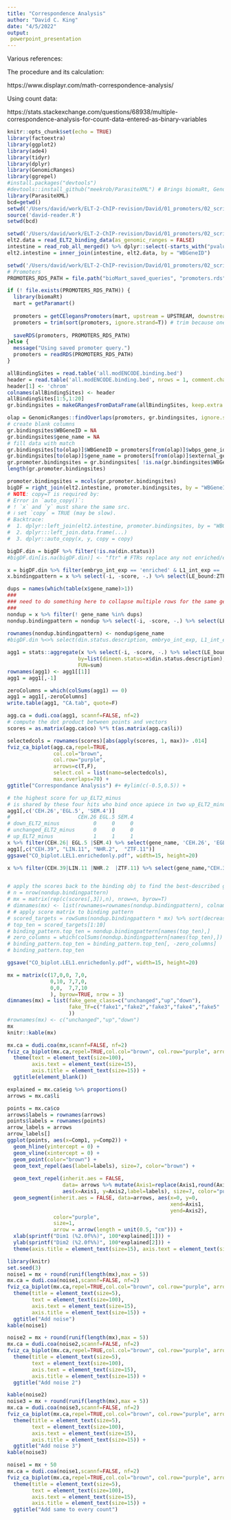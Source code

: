 ```yaml
---
title: "Correspondence Analysis"
author: "David C. King"
date: "4/5/2022"
output: 
 powerpoint_presentation
---
```


Various references:

The procedure and its calculation:

https://www.displayr.com/math-correspondence-analysis/

Using count data:

https://stats.stackexchange.com/questions/68938/multiple-correspondence-analysis-for-count-data-entered-as-binary-variables

```r
knitr::opts_chunk$set(echo = TRUE)
library(factoextra)
library(ggplot2)
library(ade4)
library(tidyr)
library(dplyr)
library(GenomicRanges)
library(ggrepel)
#install.packages("devtools")
#devtools::install_github("meekrob/ParasiteXML") # Brings biomaRt, GenomicRanges
library(ParasiteXML)
bcd=getwd()
setwd('/Users/david/work/ELT-2-ChIP-revision/David/01_promoters/02_scripts')
source('david-reader.R')
setwd(bcd)
```

```r
setwd('/Users/david/work/ELT-2-ChIP-revision/David/01_promoters/02_scripts')
elt2.data = read_ELT2_binding_data(as_genomic_ranges = FALSE)
intestine = read_rob_all_merged() %>% dplyr::select(-starts_with("pvalue."),-starts_with("lfcSE."))
elt2.intestine = inner_join(intestine, elt2.data, by = "WBGeneID")
```

```r
setwd('/Users/david/work/ELT-2-ChIP-revision/David/01_promoters/02_scripts')
# Promoters
PROMOTERS_RDS_PATH = file.path("bioMart_saved_queries", "promoters.rds")

if (! file.exists(PROMOTERS_RDS_PATH)) {
  library(biomaRt)
  mart = getParamart()
  
  promoters = getCElegansPromoters(mart, upstream = UPSTREAM, downstream = DOWNSTREAM) 
  promoters = trim(sort(promoters, ignore.strand=T)) # trim because one interval is chrIV:-359-840 at -1000/+200
  
  saveRDS(promoters, PROMOTERS_RDS_PATH)
}else { 
  message("Using saved promoter query.")
  promoters = readRDS(PROMOTERS_RDS_PATH)
}

```


```r
allBindingSites = read.table('all.modENCODE.binding.bed')
header = read.table('all.modENCODE.binding.bed', nrows = 1, comment.char = "")
header[1] <- 'chrom'
colnames(allBindingSites) <- header
allBindingSites[1:5,1:20]
gr.bindingsites = makeGRangesFromDataFrame(allBindingSites, keep.extra.columns = T)
```

```r
olap = GenomicRanges::findOverlaps(promoters, gr.bindingsites, ignore.strand=T,minoverlap = 100)
# create blank columns 
gr.bindingsites$WBGeneID = NA
gr.bindingsites$gene_name = NA 
# fill data with match
gr.bindingsites[to(olap)]$WBGeneID = promoters[from(olap)]$wbps_gene_id
gr.bindingsites[to(olap)]$gene_name = promoters[from(olap)]$external_gene_id
gr.promoter.bindingsites = gr.bindingsites[ !is.na(gr.bindingsites$WBGeneID)]
length(gr.promoter.bindingsites)
```



```r
promoter.bindingsites = mcols(gr.promoter.bindingsites)
bigDF = right_join(elt2.intestine, promoter.bindingsites, by = "WBGeneID",copy=T)
# NOTE: copy=T is required by:
# Error in `auto_copy()`:
# ! `x` and `y` must share the same src.
# ℹ set `copy` = TRUE (may be slow).
# Backtrace:
#  1. dplyr::left_join(elt2.intestine, promoter.bindingsites, by = "WBGeneID")
#  2. dplyr:::left_join.data.frame(...)
#  3. dplyr::auto_copy(x, y, copy = copy)

bigDF.din = bigDF %>% filter(!is.na(din.status))
#bigDF.din[is.na(bigDF.din)] <- "ftr" # FTRs replace any not enriched/equal/depleted

```


```r

x = bigDF.din %>% filter(embryo_int_exp == 'enriched' & L1_int_exp == 'enriched')
x.bindingpattern = x %>% select(-i, -score, -.) %>% select(LE_bound:ZTF.7)

dups = names(which(table(x$gene_name)>1))
###
### need to do something here to collapse multiple rows for the same gene/promoter
###
nondup = x %>% filter(! gene_name %in% dups)
nondup.bindingpattern = nondup %>% select(-i, -score, -.) %>% select(LE_bound:ZTF.7)
  
rownames(nondup.bindingpattern) <- nondup$gene_name
#bigDF.din %<>% select(din.status.description, embryo_int_exp, L1_int_exp, L3_int_exp, LE_bound:ZTF.7) %>% select(-i, -score, -.)

agg1 = stats::aggregate(x %>% select(-i, -score, -.) %>% select(LE_bound:ZTF.7), 
                       by=list(dineen.status=x$din.status.description),
                       FUN=sum)
rownames(agg1) <- agg1[[1]]
agg1 = agg1[,-1]

zeroColumns = which(colSums(agg1) == 0)
agg1 = agg1[,-zeroColumns]
write.table(agg1, "CA.tab", quote=F)

agg.ca = dudi.coa(agg1, scannf=FALSE, nf=2)
# compute the dot product between points and vectors
scores = as.matrix(agg.ca$co) %*% t(as.matrix(agg.ca$li))

selectedcols = rownames(scores)[abs(apply(scores, 1, max))> .014]
fviz_ca_biplot(agg.ca,repel=TRUE,
               col.col="brown", 
               col.row="purple", 
               arrows=c(T,F), 
               select.col = list(name=selectedcols),
               max.overlaps=70) +
ggtitle("Correspondance Analysis") #+ #ylim(c(-0.5,0.5)) +

# the highest score for up_ELT2_minus
# is shared by these four hits who bind once apiece in two up_ELT2_minus gene
agg1[,c('CEH.26','EGL.5', 'SEM.4')]
#                      CEH.26 EGL.5 SEM.4
# down_ELT2_minus           0     0     0
# unchanged_ELT2_minus      0     0     0
# up_ELT2_minus             1     1     1
x %>% filter(CEH.26| EGL.5 |SEM.4) %>% select(gene_name, 'CEH.26', 'EGL.5', 'SEM.4')
agg1[,c("CEH.39", "LIN.11", "NHR.2",  "ZTF.11")]
ggsave("CO_biplot.LEL1.enrichedonly.pdf", width=15, height=20)

x %>% filter(CEH.39|LIN.11 |NHR.2  |ZTF.11) %>% select(gene_name,"CEH.39", "LIN.11", "NHR.2",  "ZTF.11")


# apply the scores back to the binding obj to find the best-described genes for "up"
# n = nrow(nondup.bindingpattern)
# mx = matrix(rep(c(scores[,3]),n), nrow=n, byrow=T)
# dimnames(mx) <- list(rownames=rownames(nondup.bindingpattern), colnames(nondup.bindingpattern))
# # apply score matrix to binding pattern
# scored_targets = rowSums(nondup.bindingpattern * mx) %>% sort(decreasing=T)
# top_ten = scored_targets[1:10]
# binding_pattern.top_ten = nondup.bindingpattern[names(top_ten),]
# zero_columns = which(colSums(nondup.bindingpattern[names(top_ten),]) == 0)
# binding_pattern.top_ten = binding_pattern.top_ten[, -zero_columns]
# binding_pattern.top_ten

ggsave("CO_biplot.LEL1.enrichedonly.pdf", width=15, height=20)

```

```r

mx = matrix(c(17,0,0, 7,0,
              0,10, 7,7,0,
              0,0,  7,7,10
              ), byrow=TRUE, nrow = 3)
dimnames(mx) = list(fake_gene_class=c("unchanged","up","down"),
                    fake_TF=c("fake1","fake2","fake3","fake4","fake5"
                    ))
#rownames(mx) <- c("unchanged","up","down")
mx
knitr::kable(mx)

mx.ca = dudi.coa(mx,scannf=FALSE, nf=2)
fviz_ca_biplot(mx.ca,repel=TRUE,col.col="brown", col.row="purple", arrows=c(T,F), max.overlaps=70) + 
  theme(text = element_text(size=100),
        axis.text = element_text(size=15),
        axis.title = element_text(size=15)) +
  ggtitle(element_blank())

explained = mx.ca$eig %>% proportions()
arrows = mx.ca$li

points = mx.ca$co
arrows$labels = rownames(arrows)
points$labels = rownames(points)
arrow_labels = arrows
arrow_labels[]
ggplot(points, aes(x=Comp1, y=Comp2)) + 
  geom_hline(yintercept = 0) + 
  geom_vline(xintercept = 0) + 
  geom_point(color="brown") + 
  geom_text_repel(aes(label=labels), size=7, color="brown") +
  
  geom_text_repel(inherit.aes = FALSE, 
                  data= arrows %>% mutate(Axis1=replace(Axis1,round(Axis1) ==1, .75)), 
                  aes(x=Axis1, y=Axis2,label=labels), size=7, color="purple") +
  geom_segment(inherit.aes = FALSE, data=arrows, aes(x=0, y=0, 
                                                     xend=Axis1, 
                                                     yend=Axis2), 
               color="purple",
               size=1,
               arrow = arrow(length = unit(0.5, "cm"))) +
  xlab(sprintf("Dim1 (%2.0f%%)", 100*explained[1])) +
  ylab(sprintf("Dim2 (%2.0f%%)", 100*explained[2])) + 
  theme(axis.title = element_text(size=15), axis.text = element_text(size=15))
```

```r
library(knitr)
set.seed(3)
noise1 = mx + round(runif(length(mx),max = 5))
mx.ca = dudi.coa(noise1,scannf=FALSE, nf=2)
fviz_ca_biplot(mx.ca,repel=TRUE,col.col="brown", col.row="purple", arrows=c(T,F), max.overlaps=70) + 
  theme(title = element_text(size=5),
        text = element_text(size=100),
        axis.text = element_text(size=15),
        axis.title = element_text(size=15)) +
  ggtitle("Add noise")
kable(noise1)

noise2 = mx + round(runif(length(mx),max = 5))
mx.ca = dudi.coa(noise2,scannf=FALSE, nf=2)
fviz_ca_biplot(mx.ca,repel=TRUE,col.col="brown", col.row="purple", arrows=c(T,F), max.overlaps=70) + 
  theme(title = element_text(size=5),
        text = element_text(size=100),
        axis.text = element_text(size=15),
        axis.title = element_text(size=15)) +
  ggtitle("Add noise 2")

kable(noise2)
noise3 = mx + round(runif(length(mx),max = 5))
mx.ca = dudi.coa(noise3,scannf=FALSE, nf=2)
fviz_ca_biplot(mx.ca,repel=TRUE,col.col="brown", col.row="purple", arrows=c(T,F), max.overlaps=70) + 
  theme(title = element_text(size=5),
        text = element_text(size=100),
        axis.text = element_text(size=15),
        axis.title = element_text(size=15)) +
  ggtitle("Add noise 3")
kable(noise3)
```

```r
noise1 = mx + 50
mx.ca = dudi.coa(noise1,scannf=FALSE, nf=2)
fviz_ca_biplot(mx.ca,repel=TRUE,col.col="brown", col.row="purple", arrows=c(T,F), max.overlaps=70) + 
  theme(title = element_text(size=5),
        text = element_text(size=100),
        axis.text = element_text(size=15),
        axis.title = element_text(size=15)) +
  ggtitle("Add same to every count")
```
